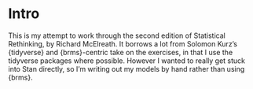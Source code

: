 # Intro {.unnumbered}

This is my attempt to work through the second edition of Statistical Rethinking, by Richard McElreath. It borrows a lot from Solomon Kurz's {tidyverse} and {brms}-centric take on the exercises, in that I use the tidyverse packages where possible. However I wanted to really get stuck into Stan directly, so I'm writing out my models by hand rather than using {brms}.
